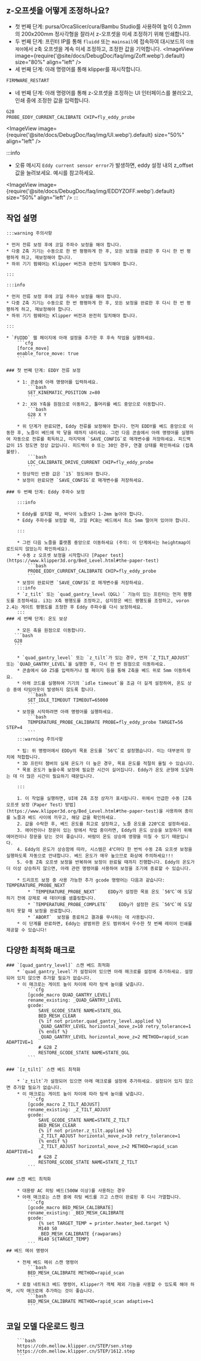 ## z-오프셋을 어떻게 조정하나요?

* 첫 번째 단계: pursa/OrcaSlicer/cura/Bambu Studio를 사용하여 높이 0.2mm의 200x200mm 정사각형을 잘라서 z-오프셋을 미세 조정하기 위해 인쇄합니다.
* 두 번째 단계: 프린터 IP를 통해 `fluidd` 또는 `mainsail`에 접속하여 대시보드의 `이동 제어`에서 z축 오프셋을 계속 미세 조정하고, 조정한 값을 기억합니다.
<ImageView image={require('@site/docs/DebugDoc/faq/img/Zoff.webp').default} size="80%" align="left" />
* 세 번째 단계: 아래 명령어를 통해 klipper를 재시작합니다.
```bash
FIRMWARE_RESTART
```
* 네 번째 단계: 아래 명령어를 통해 z-오프셋을 조정하는 UI 인터페이스를 불러오고, 인쇄 중에 조정한 값을 입력합니다.
```bash
G28
PROBE_EDDY_CURRENT_CALIBRATE CHIP=fly_eddy_probe
```
<ImageView image={require('@site/docs/DebugDoc/faq/img/UI.webp').default} size="50%" align="left" />

:::info
* 오류 메시지 `Eddy current sensor error`가 발생하면, eddy 설정 내의 z_offset 값을 늘려보세요. 예시를 참고하세요.

<ImageView image={require('@site/docs/DebugDoc/faq/img/EDDYZOFF.webp').default} size="50%" align="left" />
:::

## 작업 설명

    :::warning 주의사항

    * 먼저 전류 보정 후에 코일 주파수 보정을 해야 합니다.
    * 다중 Z축 기기는 수동으로 한 번 평평하게 한 후, 모든 보정을 완료한 후 다시 한 번 평평하게 하고, 재보정해야 합니다.
    * 하위 기기 펌웨어는 Klipper 버전과 완전히 일치해야 합니다.

    :::

    :::info

    * 먼저 전류 보정 후에 코일 주파수 보정을 해야 합니다.
    * 다중 Z축 기기는 수동으로 한 번 평평하게 한 후, 모든 보정을 완료한 후 다시 한 번 평평하게 하고, 재보정해야 합니다.
    * 하위 기기 펌웨어는 Klipper 버전과 완전히 일치해야 합니다.

    :::

    * `FUIDD` 웹 페이지에 아래 설정을 추가한 후 후속 작업을 실행하세요.
        ```cfg
        [force_move]
        enable_force_move: true
        ```

    ### 첫 번째 단계: EDDY 전류 보정

        * 1: 콘솔에 아래 명령어를 입력하세요.
            ```bash
            SET_KINEMATIC_POSITION z=80
            ```
        * 2: X와 Y축을 원점으로 이동하고, 툴머리를 베드 중앙으로 이동합니다.
            ```bash
            G28 X Y
            ```
        * 위 단계가 완료되면, Eddy 전류를 보정해야 합니다. 먼저 EDDY를 베드 중앙으로 이동한 후, 노즐이 베드에 막 닿을 때까지 내리세요. 그런 다음 콘솔에서 아래 명령어를 실행하여 자동으로 전류를 획득하고, 마지막에 `SAVE_CONFIG`로 매개변수를 저장하세요. 피드백 값이 15 정도면 정상 값입니다. 피드백이 0 또는 30인 경우, 연결 상태를 확인하세요 (접촉 불량).
            ```bash
            LDC_CALIBRATE_DRIVE_CURRENT CHIP=fly_eddy_probe
            ```
        * 정상적인 반환 값은 `15` 정도여야 합니다.
        * 보정이 완료되면 `SAVE_CONFIG`로 매개변수를 저장하세요.

    ### 두 번째 단계: Eddy 주파수 보정

        :::info

        * Eddy를 설치할 때, 바닥이 노즐보다 1-2mm 높아야 합니다.
        * Eddy 주파수를 보정할 때, 코일 PCB는 베드에서 최소 5mm 떨어져 있어야 합니다.

        :::

        * 그런 다음 노즐을 플랫폼 중앙으로 이동하세요 (주의: 이 단계에서는 heightmap이 로드되지 않았는지 확인하세요).
        * 수동 z 오프셋 보정을 시작합니다 [Paper test](https://www.klipper3d.org/Bed_Level.html#the-paper-test)
            ```bash
            PROBE_EDDY_CURRENT_CALIBRATE CHIP=fly_eddy_probe
            ```
        * 보정이 완료되면 `SAVE_CONFIG`로 매개변수를 저장하세요.
        :::info
        * `z_tilt` 또는 `quad_gantry_level（QGL）` 기능이 있는 프린터는 먼저 평행도를 조정하세요. i3는 X축 평행도를 조정하고, 삼지창은 베드 평행도를 조정하고, voron 2.4는 게이트 평행도를 조정한 후 Eddy 주파수를 다시 보정하세요.
        :::
    ### 세 번째 단계: 온도 보상

        * 모든 축을 원점으로 이동합니다.
       ```bash
       G28
       ```

        * `quad_gantry_level` 또는 `z_tilt`가 있는 경우, 먼저 `Z_TILT_ADJUST` 또는 `QUAD_GANTRY_LEVEL`을 실행한 후, 다시 한 번 원점으로 이동하세요.
        * 콘솔에서 G0 Z5를 입력하거나 웹 페이지 등을 통해 Z축을 베드 위로 5mm 이동하세요.
        * 아래 코드를 실행하여 기기의 `idle timeout`을 조금 더 길게 설정하여, 온도 상승 중에 타임아웃이 발생하지 않도록 합니다.
            ```bash
            SET_IDLE_TIMEOUT TIMEOUT=65000
            ```
        * 보정을 시작하려면 아래 명령어를 실행하세요.
            ```bash
            TEMPERATURE_PROBE_CALIBRATE PROBE=fly_eddy_probe TARGET=56 STEP=4
            ```
        :::warning 주의사항

        * 팁: 위 명령어에서 EDDy의 목표 온도를 `56℃`로 설정했습니다. 이는 대부분의 장치에 적합합니다.
        * 3D 프린터 챔버의 실제 온도가 더 높은 경우, 목표 온도를 적절히 올릴 수 있습니다.
        * 목표 온도가 높을수록 보정에 필요한 시간이 길어집니다. Eddy가 온도 균형에 도달하는 데 더 많은 시간이 필요하기 때문입니다.

        :::
    
        1. 이 작업을 실행하면, UI에 Z축 조정 상자가 표시됩니다. 위에서 언급한 수동 [Z축 오프셋 보정（Paper Test）방법](https://www.klipper3d.org/Bed_Level.html#the-paper-test)을 사용하여 종이를 노즐과 베드 사이에 끼우고, 해당 값을 확인하세요.
        2. 값을 수락한 후, 베드 온도를 최고로 설정하고, 노즐 온도를 220℃로 설정하세요.
        3. 에어컨이나 창문이 있는 방에서 작업 중이라면, Eddy의 온도 상승을 보장하기 위해 에어컨이나 창문을 닫는 것이 좋습니다. 바람이 온도 상승에 영향을 미칠 수 있기 때문입니다.
        4. Eddy의 온도가 상승함에 따라, 시스템은 4℃마다 한 번씩 수동 Z축 오프셋 보정을 실행하도록 자동으로 안내합니다. 베드 온도가 매우 높으므로 화상에 주의하세요!!!
        5. 수동 Z축 오프셋 보정을 반복하여 보정이 완료될 때까지 진행합니다. Eddy의 온도가 더 이상 상승하지 않으면, 아래 관련 명령어를 사용하여 보정을 조기에 종료할 수 있습니다.
        
        * 드리프트 보정 중 사용 가능한 추가 gcode 명령어는 다음과 같습니다: TEMPERATURE_PROBE_NEXT
            * `TEMPERATURE_PROBE_NEXT`    EDDy가 설정한 목표 온도 `56℃`에 도달하기 전에 강제로 새 데이터를 샘플링합니다.
            * `TEMPERATURE_PROBE_COMPLETE`    EDDy가 설정한 온도 `56℃`에 도달하지 못할 때 보정을 완료합니다.
            * `ABORT`  보정을 종료하고 결과를 무시하는 데 사용됩니다.
        * 이 단계를 완료하면, Eddy는 광범위한 온도 범위에서 우수한 첫 번째 레이어 인쇄를 제공할 수 있습니다!
## 다양한 최적화 매크로

    ### `[quad_gantry_level]` 스캔 베드 최적화
        * `quad_gantry_level`가 설정되어 있으면 아래 매크로를 설정에 추가하세요. 설정되어 있지 않으면 추가할 필요가 없습니다.
        * 이 매크로는 게이트 높이 차이에 따라 탐색 높이를 낮춥니다.
            ```cfg
            [gcode_macro QUAD_GANTRY_LEVEL]
            rename_existing: _QUAD_GANTRY_LEVEL
            gcode:
                SAVE_GCODE_STATE NAME=STATE_QGL
                BED_MESH_CLEAR
                {% if not printer.quad_gantry_level.applied %}
                _QUAD_GANTRY_LEVEL horizontal_move_z=10 retry_tolerance=1
                {% endif %}
                _QUAD_GANTRY_LEVEL horizontal_move_z=2 METHOD=rapid_scan ADAPTIVE=1
                # G28 Z
                RESTORE_GCODE_STATE NAME=STATE_QGL
            ```

    ### `[z_tilt]` 스캔 베드 최적화

        * `z_tilt`가 설정되어 있으면 아래 매크로를 설정에 추가하세요. 설정되어 있지 않으면 추가할 필요가 없습니다.
        * 이 매크로는 게이트 높이 차이에 따라 탐색 높이를 낮춥니다.
            ```cfg
            [gcode_macro Z_TILT_ADJUST]
            rename_existing: _Z_TILT_ADJUST
            gcode:
                SAVE_GCODE_STATE NAME=STATE_Z_TILT
                BED_MESH_CLEAR
                {% if not printer.z_tilt.applied %}
                _Z_TILT_ADJUST horizontal_move_z=10 retry_tolerance=1
                {% endif %}
                _Z_TILT_ADJUST horizontal_move_z=2 METHOD=rapid_scan ADAPTIVE=1
                # G28 Z
                RESTORE_GCODE_STATE NAME=STATE_Z_TILT
            ```

    ### 스캔 베드 최적화

        * 대용량 AC 히팅 베드(500W 이상)를 사용하는 경우
        * 아래 매크로는 스캔 중에 히팅 베드를 끄고 스캔이 완료된 후 다시 가열합니다.
            ```cfg
            [gcode_macro BED_MESH_CALIBRATE]
            rename_existing: _BED_MESH_CALIBRATE
            gcode:
                {% set TARGET_TEMP = printer.heater_bed.target %}
                M140 S0
                _BED_MESH_CALIBRATE {rawparams}
                M140 S{TARGET_TEMP}
            ```
    ## 베드 메쉬 명령어
    
        * 전체 베드 메쉬 스캔 명령어
            ```bash
            BED_MESH_CALIBRATE METHOD=rapid_scan
            ```
        * 로컬 네트워크 베드 명령어, Klipper가 객체 제외 기능을 사용할 수 있도록 해야 하며, 시작 매크로에 추가하는 것이 좋습니다.
            ```bash
            BED_MESH_CALIBRATE METHOD=rapid_scan adaptive=1 
            ```

## 코일 모델 다운로드 링크

        ```bash
        https://cdn.mellow.klipper.cn/STEP/sen.step
        https://cdn.mellow.klipper.cn/STEP/1612.step
        ```
